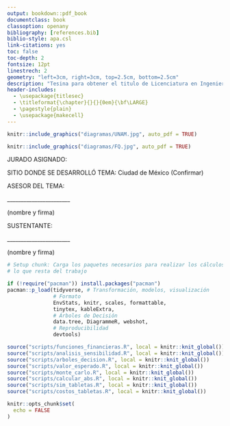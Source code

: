 ```yaml
---
output: bookdown::pdf_book
documentclass: book
classoption: openany
bibliography: [references.bib]
biblio-style: apa.csl
link-citations: yes
toc: false
toc-depth: 2
fontsize: 12pt
linestrech: 2
geometry: "left=3cm, right=3cm, top=2.5cm, bottom=2.5cm"
description: "Tesina para obtener el titulo de Licenciatura en Ingenieria Quimica"
header-includes:
  - \usepackage{titlesec}
  - \titleformat{\chapter}{}{}{0em}{\bf\LARGE}
  - \pagestyle{plain}
  - \usepackage{makecell}
---
```


```{=tex}
\renewcommand{\contentsname}{Contenido}
\renewcommand{\listfigurename}{Lista de Figuras}
\renewcommand{\listtablename}{Lista de Tablas}
\renewcommand{\tablename}{Tabla}
\renewcommand{\figurename}{Figura}
```

```r
knitr::include_graphics("diagramas/UNAM.jpg", auto_pdf = TRUE)
```

\begin{center}

UNIVERSIDAD NACIONAL AUTÓNOMA DE MÉXICO
\vspace{10 pt}


FACULTAD DE QUÍMICA
\vspace{10 pt}


EVALUACIÓN ECONÓMICA REPRODUCIBLE PARA PROYECTOS DE
INVERSIÓN BAJO INCERTIDUMBRE USANDO MÉTODOS CUANTITATIVOS PARA LA TOMA
DE DECISIONES - TRABAJO ESCRITO
\end{center}

\vspace{20 pt}


\begin{center}
QUE PARA OBTENER EL TÍTULO DE
\vspace{5 pt}

INGENIERO QUÍMICO

\vspace{20 pt}

PRESENTA

\vspace{10 pt}

ARTUR HERBERT MALEK HUIDOBRO
\end{center}

```r
knitr::include_graphics("diagramas/FQ.jpg", auto_pdf = TRUE)
```

\vspace{10 pt}

\begin{center}
CDMX  2023
\end{center}

\newpage

JURADO ASIGNADO:

\vspace{35 pt}

\renewcommand{\arraystretch}{2.5}

\begin{tabular}{ l l l }
PRESIDENTE:     & Profesor:   & A \\

VOCAL:          & Profesor:   & B \\

SECRETARIO:     & Profesor:   & C \\

1er. SUPLENTE:  & Profesor:   & D \\

2do. SUPLENTE:  & Profesor:   & E
\end{tabular}

\renewcommand{\arraystretch}{1}
\vspace{40 pt}

SITIO DONDE SE DESARROLLÓ TEMA: Ciudad de México (Confirmar)

\vspace{60 pt}


ASESOR DEL TEMA:


\vspace{30 pt}

\_\_\_\_\_\_\_\_\_\_\_\_\_\_\_\_\_\_\_\_\_\_\_

(nombre y firma)

\vspace{30 pt}


SUSTENTANTE:


\vspace{30 pt}

\_\_\_\_\_\_\_\_\_\_\_\_\_\_\_\_\_\_\_\_\_\_\_ 

(nombre y firma)

\tableofcontents

\listoffigures

\listoftables

```r
# Setup chunk: Carga los paquetes necesarios para realizar los cálculos en 
# lo que resta del trabajo 

if (!require("pacman")) install.packages("pacman")
pacman::p_load(tidyverse, # Transformación, modelos, visualización
               # Formato
               EnvStats, knitr, scales, formattable, 
               tinytex, kableExtra,
               # Árboles de Decisión
               data.tree, DiagrammeR, webshot, 
               # Reproducibilidad
               devtools)

source("scripts/funciones_financieras.R", local = knitr::knit_global())
source("scripts/analisis_sensibilidad.R", local = knitr::knit_global())
source("scripts/arboles_decision.R", local = knitr::knit_global())
source("scripts/valor_esperado.R", local = knitr::knit_global())
source("scripts/monte_carlo.R", local = knitr::knit_global())
source("scripts/calcular_abs.R", local = knitr::knit_global())
source("scripts/sim_tabletas.R", local = knitr::knit_global())
source("scripts/costos_tabletas.R", local = knitr::knit_global())

knitr::opts_chunk$set(
  echo = FALSE
)

```

\newpage
